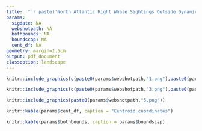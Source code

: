 ```yaml
---
title:  "`r paste('North Atlantic Right Whale Sightings Outside Dynamic Shipping Zones', params$sigdate)`"
params:
  sigdate: NA
  webshotpath: NA
  bothbounds: NA
  boundscap: NA
  cent_df: NA
geometry: margin=1.5cm
output: pdf_document
classoption: landscape
---
```

\vspace*{-4mm}
```r
knitr::include_graphics(c(paste0(params$webshotpath,"1.png"),paste0(params$webshotpath,"2.png")))
```
```r
knitr::include_graphics(c(paste0(params$webshotpath,"3.png"),paste0(params$webshotpath,"4.png")))
```
```r
knitr::include_graphics(paste0(params$webshotpath,"5.png"))
```
```r
knitr::kable(params$cent_df, caption = "Centroid coordinates")
```
```r
knitr::kable(params$bothbounds, caption = params$boundscap)
```
